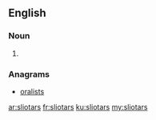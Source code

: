 ==English==

===Noun===
{{head|en|plural}}

# {{plural of|sliotar|lang=en|nocat=1}}

===Anagrams===
* [[oralists#English|oralists]]

[[ar:sliotars]]
[[fr:sliotars]]
[[ku:sliotars]]
[[my:sliotars]]